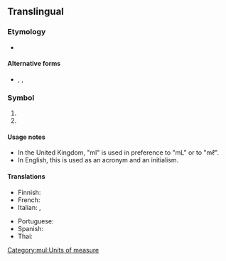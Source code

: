 {{also|ML|Ml|mL|.ml|ml.|Mℓ|mℓ}}
{{also|µl}}
==Translingual==

===Etymology===
* {{sense|unit}} {{prefix|mul|m|l}}

====Alternative forms====
* {{sense|unit}} {{l|mul|mL}}, {{l|mul|mℓ}}, {{l|mul|㎖}}

===Symbol===
{{head|mul|symbol}}

# {{SI-unit-abb2|milli|liter|litre|[[fluid measure]]}}
# {{ISO 639|1}}

====Usage notes====
{{sense|millilitre}}
* In the United Kingdom, "ml" is used in preference to "mL" or to "mℓ".
* In English, this is used as an acronym and an initialism.

====Translations====
{{trans-top|symbol for the milliliter}}
* Finnish: {{t+|fi|ml}}
* French: {{t+|fr|ml}}
* Italian: {{t+|it|ml}}, {{t+|it|mL}}
{{trans-mid}}
* Portuguese: {{t|pt|ml}}
* Spanish: {{t|es|ml}}
* Thai: {{t+|th|มล.|tr=mɔɔ-lɔɔ}}
{{trans-bottom}}

[[Category:mul:Units of measure]]